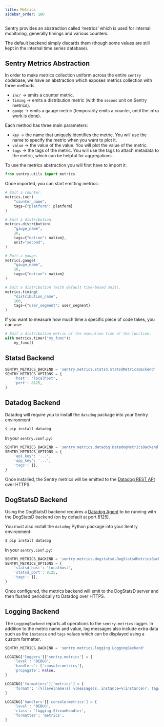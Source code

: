 ```yaml
---
title: Metrics
sidebar_order: 180
---
```


Sentry provides an abstraction called ‘metrics’ which is used for internal monitoring, generally timings and various counters.

The default backend simply discards them (though some values are still kept in the internal time series database).

## Sentry Metrics Abstraction

In order to make metrics collection uniform across the entire `sentry` codebase, we have an abstraction which exposes metrics collection with three methods.

- `incr` → emits a counter metric.
- `timing` → emits a distribution metric (with the `second` unit on Sentry metrics).
- `gauge` → emits a gauge metric (temporarily emits a counter, until the infra work is done).

Each method has three main parameters:

- `key` → the name that uniquely identifies the metric. You will use the name to specify the metric when you want to plot it.
- `value` → the value of the value. You will plot the value of the metric.
- `tags` → the tags of the metric. You will use the tags to attach metadata to the metric, which can be helpful for aggregations.

To use the metrics abstraction you will first have to import it:

```python
from sentry.utils import metrics
```

Once imported, you can start emitting metrics:

```python
# Emit a counter.
metrics.incr(
	"counter_name",
	tags={"platform": platform}
)

# Emit a distribution.
metrics.distribution(
	"gauge_name",
	10,
	tags={"nation": nation},
	unit="second",
)

# Emit a gauge.
metrics.gauge(
	"gauge_name",
	10,
	tags={"nation": nation}
)

# Emit a distribution (with default time-based unit).
metrics.timing(
	"distribution_name",
	100,
	tags={"user_segment": user_segment}
)
```

If you want to measure how much time a specific piece of code takes, you can use:

```python
# Emit a distribution metric of the execution time of the function.
with metrics.timer("my_func"):
	my_func()
```

## Statsd Backend

```python
SENTRY_METRICS_BACKEND = 'sentry.metrics.statsd.StatsdMetricsBackend'
SENTRY_METRICS_OPTIONS = {
    'host': 'localhost',
    'port': 8125,
}
```

## Datadog Backend

Datadog will require you to install the `datadog` package into your Sentry environment:

```bash
$ pip install datadog
```

In your `sentry.conf.py`:

```python
SENTRY_METRICS_BACKEND = 'sentry.metrics.datadog.DatadogMetricsBackend'
SENTRY_METRICS_OPTIONS = {
    'api_key': '...',
    'app_key': '...',
    'tags': {},
}
```

Once installed, the Sentry metrics will be emitted to the [Datadog REST API](https://docs.datadoghq.com/api/?lang=python#post-time-series-points) over HTTPS.

## DogStatsD Backend

Using the DogStatsD backend requires a [Datadog Agent](https://docs.datadoghq.com/agent/) to be running with the DogStatsD backend (on by default at port 8125).

You must also install the `datadog` Python package into your Sentry environment:

```bash
$ pip install datadog
```

In your `sentry.conf.py`:

```python
SENTRY_METRICS_BACKEND = 'sentry.metrics.dogstatsd.DogStatsdMetricsBackend'
SENTRY_METRICS_OPTIONS = {
    'statsd_host': 'localhost',
    'statsd_port': 8125,
    'tags': {},
}
```

Once configured, the metrics backend will emit to the DogStatsD server and then flushed periodically to Datadog over HTTPS.

## Logging Backend

The `LoggingBackend` reports all operations to the `sentry.metrics` logger. In addition to the metric name and value, log messages also include extra data such as the `instance` and `tags` values which can be displayed using a custom formatter.

```python
SENTRY_METRICS_BACKEND = 'sentry.metrics.logging.LoggingBackend'

LOGGING['loggers']['sentry.metrics'] = {
    'level': 'DEBUG',
    'handlers': ['console:metrics'],
    'propagate': False,
}

LOGGING['formatters']['metrics'] = {
    'format': '[%(levelname)s] %(message)s; instance=%(instance)r; tags=%(tags)r',
}

LOGGING['handlers']['console:metrics'] = {
    'level': 'DEBUG',
    'class': 'logging.StreamHandler',
    'formatter': 'metrics',
}
```
